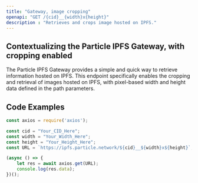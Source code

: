 ```yaml
---
title: "Gateway, image cropping"
openapi: "GET /{cid}__{width}x{height}"
description : "Retrieves and crops image hosted on IPFS."
---
```


## Contextualizing the Particle IPFS Gateway, with cropping enabled

The Particle IPFS Gateway provides a simple and quick way to retrieve information hosted on IPFS. This endpoint specifically enables the cropping and retrieval of images hosted on IPFS, with pixel-based width and height data defined in the path parameters.

## Code Examples

```js JavaScript
const axios = require('axios');

const cid = "Your_CID_Here";
const width = "Your_Width_Here";
const height = "Your_Height_Here";
const URL = `https://ipfs.particle.network/${cid}__${width}x${height}`;

(async () => {
    let res = await axios.get(URL);
    console.log(res.data);
})();
```